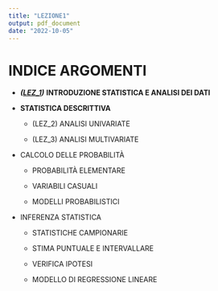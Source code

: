```yaml
---
title: "LEZIONE1"
output: pdf_document
date: "2022-10-05"
---
```


# INDICE ARGOMENTI

-   ***([LEZ_1](./Lezione1.pdf))*** **INTRODUZIONE STATISTICA E ANALISI DEI DATI**

-   **STATISTICA DESCRITTIVA**

    -   (LEZ_2) ANALISI UNIVARIATE

    -   (LEZ_3) ANALISI MULTIVARIATE

-   CALCOLO DELLE PROBABILITÀ

    -   PROBABILITÀ ELEMENTARE

    -   VARIABILI CASUALI

    -   MODELLI PROBABILISTICI

-   INFERENZA STATISTICA

    -   STATISTICHE CAMPIONARIE

    -   STIMA PUNTUALE E INTERVALLARE

    -   VERIFICA IPOTESI

    -   MODELLO DI REGRESSIONE LINEARE
